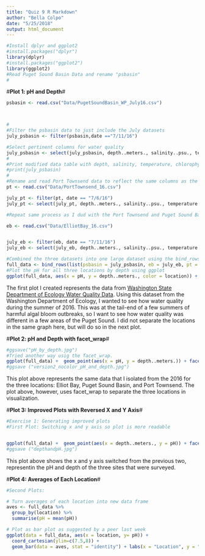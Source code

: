 ```yaml
---
title: "Quiz 9 R Markdown"
author: "Bella Colpo"
date: "5/25/2018"
output: html_document
---
```


```r
#Install dplyr and ggplot2
#install.packages("dplyr")
library(dplyr)
#install.packages("ggplot2")
library(ggplot2)
#Read Puget Sound Basin Data and rename "psbasin"
#
```


#**Plot 1: pH and Depth**#


```r
psbasin <- read.csv("Data/PugetSoundBasin_WP_July16.csv")



#
#Filter the psbasin data to just include the July datasets
july_psbasin <- filter(psbasin,date =="7/11/16")

#Select pertinent columns for water quality
july_psbasin <- select(july_psbasin, depth..meters., salinity..psu., temperature..centigrade., chlorophyll.raw..ug.l., dissolved.oxygen..mg.l..raw, pH)
#
#Print modified data table with depth, salinity, temperature, chlorophyll, dissolved oxygen, and pH
#print(july_psbasin)
#
#Rename and read Port Townsend data to reflect the same columns as the july_psbasin data
pt <- read.csv("Data/PortTownsend_16.csv")

july_pt <- filter(pt, date == "7/6/16")
july_pt <- select(july_pt, depth..meters., salinity..psu., temperature..centigrade., chlorophyll.raw..ug.l., dissolved.oxygen..mg.l..raw, pH)

#Repeat same process as I dud with the Port Townsend and Puget Sound Basin datasets with the third dataset: Elliot Bay

eb <- read.csv("Data/ElliotBay_16.csv")


july_eb <- filter(eb, date == "7/11/16")
july_eb <- select(july_eb, depth..meters., salinity..psu., temperature..centigrade., chlorophyll.raw..ug.l., dissolved.oxygen..mg.l..raw, pH)

#Combined the three datasets into one large dataset using the bind_rows function from dplyr, and renamed the three datasets to specify the locations and used .id to create a new location column.
full_data <- bind_rows(list(psbasin = july_psbasin, eb = july_eb, pt = july_pt), .id = "location")
#Plot the pH for all three locations by depth using ggplot
ggplot(full_data, aes(x = pH, y = depth..meters., color = location)) + geom_point(data = full_data, aes(x = pH, y = depth..meters.)) + labs (x = "pH", y = "Depth (m)")
```

The first plot I created represents the data from [Washington State Department of Ecology Water Quality Data](https://fortress.wa.gov/ecy/eap/marinewq/mwdataset.asp?theyear=2014&themonth=&ec=no&scrolly=21&htmlcsvpref=csv&estuarycode=1&staID=121). Using this dataset from the Washington Department of Ecology, I wanted to see how water quality during the summer of 2016. This was at the tail-end of a few summers of harmful algal bloom outbreaks, so I want to see how water quality was different in a few areas of the Puget Sound. I did not separate the locations in the same graph here, but will do so in the next plot.


#**Plot 2: pH and Depth with facet_wrap**#


```r
#ggsave("pH_by_depth.jpg")
#Tried another way usig the facet_wrap. 
ggplot(full_data) +  geom_point(aes(x = pH, y = depth..meters.)) + facet_wrap(~location) + labs(x = "pH", y = "Depth (m)") + ggtitle("Puget Sound pH in Elliot Bay, Puget Sound Basin, and Port Townsend")
#ggsave ("version2_nocolor_pH_and_depth.jpg")
```

This plot above represents the same data that I isolated from the 2016 for the three locations: Elliot Bay, Puget Sound Basin, and Port Townsend.  The plot above, however, uses facet_wrap to separate the three locations in visualization.


#**Plot 3: Improved Plots with Reversed X and Y Axis**#


```r
#Exercise 1: Generating improved plots
#First Plot: Switching x and y axis so plot is more readable


ggplot(full_data) +  geom_point(aes(x = depth..meters., y = pH)) + facet_wrap(~location) + labs(x = "Depth (m)", y = "pH") + ggtitle("Puget Sound pH in Elliot Bay, Puget Sound Basin, and Port Townsend")
#ggsave ("depthandpH.jpg")
```

This plot above shows the x and y axis switched from the previous two, representin the pH and depth of the three sites that were surveyed.


#**Plot 4: Averages of Each Location**#



```r
#Second Plots:

# Turn averages of each location into new data frame
aves <- full_data %>% 
  group_by(location) %>% 
  summarise(pH = mean(pH))

# Plot as bar plot as suggested by a peer last week
ggplot(data = full_data, aes(x = location, y= pH)) + 
  coord_cartesian(ylim=c(7.5,8)) + 
  geom_bar(data = aves, stat = "identity") + labs(x = "Location", y = "pH")
```